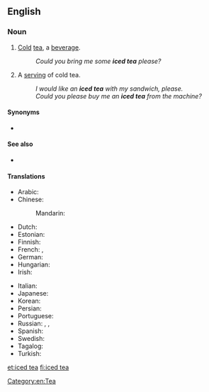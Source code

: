 ==English==
{{wikipedia}}

===Noun===
{{en-noun}}
# {{lb|en|uncountable}} [[cold|Cold]] [[tea]], a [[beverage]].
#: ''Could you bring me some '''iced tea''' please?''
# {{lb|en|countable}} A [[serving]] of cold tea.
#: ''I would like an '''iced tea''' with my sandwich, please.''
#: ''Could you please buy me an '''iced tea''' from the machine?''

====Synonyms====
* {{l|en|ice tea}}

====See also====
* {{l|en|sweet tea}}

====Translations====
{{trans-top|beverage}}
* Arabic: {{t|ar|شَاي مُثْلِج|m}}
* Chinese:
*: Mandarin: {{t|cmn|冰茶|tr=bīngchá|sc=Hani}}
* Dutch: {{t+|nl|ijsthee}}
* Estonian: {{t+|et|jäätee}}
* Finnish: {{t+|fi|jäätee}}
* French: {{t+|fr|thé glacé|m}}, {{qualifier|Switzerland}} {{t|fr|thé froid|m}}
* German: {{t+|de|Eistee|m}}
* Hungarian: {{t|hu|jeges tea}}
* Irish: {{t|ga|tae oighrithe|m}}
{{trans-mid}}
* Italian: {{t|it|tè freddo|m}}
* Japanese: {{t|ja|アイスティー|tr=aisutī|sc=Jpan}}
* Korean: {{t|ko|아이스 티|sc=Kore}}
* Persian: {{t|fa|آیس تی|tr=âys-ti|sc=fa-Arab}}
* Portuguese: {{t|pt|chá gelado|m}}
* Russian: {{t|ru|холо́дный чай|m}}, {{t|ru|чай со льдо́м|m}}, {{t|ru|чай-глясе́|m|tr=čaj-gljasɛ́}}
* Spanish: {{t|es|té helado|m}}
* Swedish: {{t+|sv|iste|n}}
* Tagalog: {{t|tl|tsaang may-yelo}}
* Turkish: {{t|tr|buzlu çay}}
{{trans-bottom}}

[[et:iced tea]]
[[fi:iced tea]]

[[Category:en:Tea]]